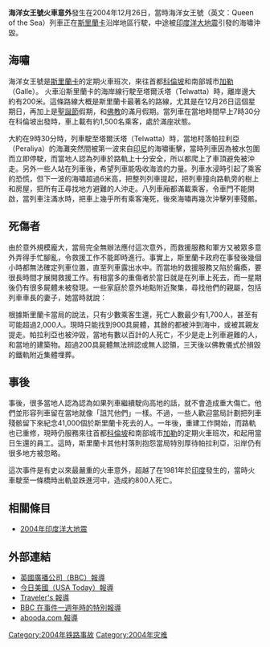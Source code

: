 {{Infobox rail accident
|image    = Sri-lanka-train-04jan-2004.jpg
|caption  = 列車出事後的樣貌
|title    = 海洋女王號火車事故
|date     = 2004年12月26日
|time     = 9时30分
|location = {{le|加勒區|Peraliya}}{{le|希卡杜瓦|Hikkaduwa}}
|country  = {{flag|Sri Lanka}}
|line     = 沿海線
|operator = [[斯里蘭卡鐵路|斯里蘭卡鐵路]]
|type     = 被海嘯沖毀
|cause    = [[海啸|海啸]]
|trains   = 1
|pax      = 約1,500
|deaths   = 少至900，多至1700以上
|injuries = 100+
|coordinates = {{Coord|6.169|N|80.091|E|region:LK_type:event_scale:50000|display=title}}
}}
'''海洋女王號火車意外'''發生在2004年12月26日，當時海洋女王號（英文：Queen of the Sea）列車正在[[斯里蘭卡|斯里蘭卡]]沿岸地區行駛，中途被[[2004年印度洋大地震|印度洋大地震]]引發的海嘯沖毀。

==海嘯==
海洋女王號是[[斯里蘭卡|斯里蘭卡]]的定期火車班次，來往首都[[科倫坡|科倫坡]]和南部城市[[加勒|加勒]]（Galle）。 火車沿斯里蘭卡的海岸線行駛至塔爾沃塔（Telwatta）時，離岸邊大約有200米。這條路線大概是斯里蘭卡最著名的路線，尤其是在12月26日這個星期日，再加上是[[聖誕節|聖誕節]]假期，和[[佛教|佛教]]的滿月假期。當列車在當地時間早上7時30分在科倫坡出發時，車上載有約1,500名乘客，處於滿座狀態。

大約在9時30分時，列車駛至塔爾沃塔（Telwatta）時，當地村落帕拉利亞（Peraliya）的海灘突然間被第一波來自[[印尼|印尼]]的海嘯衝擊，當時列車因為被水包圍而立即停駛，而當地人認為列車於路軌上十分安全，所以都爬上了車頂避免被沖走。另外一些人站在列車後，希望列車能吸收海浪的力量。列車水浸時引起了乘客的恐慌，但下一波的海嘯超過6米高，把整列列車提起，把列車撞向路軌旁的樹上和房屋，把所有正尋找地方避難的人沖走。八列車廂都滿載乘客，令車門不能開啟，當列車注滿水時，把車上幾乎所有乘客淹死，後來海嘯再幾次沖擊列車殘骸。

==死傷者==
由於意外規模龐大，當局完全無辦法應付這次意外，而救援服務和軍方又被眾多意外弄得手忙腳亂，令救援工作不能即時進行。事實上，斯里蘭卡政府在事發後幾個小時都無法確定列車位置，直至列車露出水中。而當地的救援服務又陷於癱瘓，要很長時間才展開救援工作。有相當多的重傷者於當日就是在列車上死去，而一星期後仍有很多屍體未被發現。一些家庭於意外地點附近聚集，尋找他們的親屬，包括列車車長的妻子，她當時就說：
{{Cquote 2|無人在幫我們，我要獨自尋找他的遺體。我走進列車的車長室，車長的哥哥用雙手把他的遺體搬出來，並且由我們自己的交通工具把遺體運回科倫坡。<br>
<small>Nobody helped us. I had to find his body myself. I went inside the engine driver's compartment. His brother carried the body with his bare hands and we brought it to Colombo in our vehicle.</small>}}

根據斯里蘭卡當局的說法，只有少數乘客生還，死亡人數最少有1,700人，甚至有可能超過2,000人。現時只能找到900具屍體，其餘的都被沖到海中，或被其親友提走。帕拉利亞也被沖毀，當地有數以百計的人死亡，不少是走上列車避難的人，和當地的建築物。超過200具屍體無法辨認或無人認領，三天後以佛教儀式於損毀的鐵軌附近集體埋葬。

==事後==
事後，很多當地人認為認為如果列車繼續駛向高地的話，就不會造成重大傷亡。他們並形容列車留在當地就像「詛咒他們」一樣。不過，一些人歡迎當局計劃把列車殘骸留下來紀念41,000個於斯里蘭卡死去的人。一年後，重建工作開始，而路軌也已重修，現時仍服務來往首都[[科倫坡|科倫坡]]和南部城市[[加勒|加勒]]的定期火車班次，和起用當日生還的員工。這時，斯里蘭卡其他村落則抱怨當局特別厚待帕拉利亞，沿岸仍有很多地方被忽略。

這次事件是有史以來最嚴重的火車意外，超越了在1981年於[[印度|印度]]發生的{{link-en|比哈爾火車意外|Bihar train disaster}}，當時火車駛至一條橋時出軌並跌進河中，造成約800人死亡。

==相關條目==
*[[2004年印度洋大地震|2004年印度洋大地震]]

==外部連結==
* [http://news.bbc.co.uk/2/hi/south_asia/4132247.stm 英國廣播公司（BBC）報導] {{WebCite|url=https://www.webcitation.org/6CzdvMgur?url=http://news.bbc.co.uk/2/hi/south_asia/4132247.stm |date=20121218032959 |dateformat=iso }}
* [http://www.usatoday.com/news/world/2004-12-28-tsunami-train_x.htm 今日美國（USA Today）報導] {{Wayback|url=http://www.usatoday.com/news/world/2004-12-28-tsunami-train_x.htm |date=20060920014443 }}
* [http://www.thingsasian.com/goto_article/article.3089.html Traveler's 報導] {{WebCite|url=https://www.webcitation.org/6Cze4Y0lu?url=http://www.thingsasian.com/stories-photos/3177 |date=20121218033215 |dateformat=iso }}
* [http://news.bbc.co.uk/1/hi/world/south_asia/4560598.stm BBC 在事件一週年時的特別報導] {{WebCite|url=https://www.webcitation.org/6Cze6nIYh?url=http://news.bbc.co.uk/2/hi/south_asia/4560598.stm |date=20121218033248 |dateformat=iso }}
* [https://archive.is/20070927043714/http://www.abooda.com/feature/Peraliya.asp abooda.com 報導]

[[Category:2004年铁路事故|Category:2004年铁路事故]]
[[Category:2004年灾难|Category:2004年灾难]]